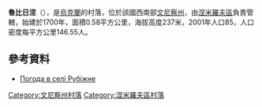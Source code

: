 {{coord|48|56|54|N|29|10|41|E|scale:30000|display=title}}

'''魯比日涅'''（{{lang-uk|Рубіжне}}），是[[烏克蘭|烏克蘭]]的村落，位於該國西南部[[文尼察州|文尼察州]]，由[[涅米羅夫區|涅米羅夫區]]負責管轄，始建於1700年，面積0.58平方公里，海拔高度237米，2001年人口85，人口密度每平方公里146.55人。

==參考資料==
* [http://weather.in.ua/ua/vinnickaja/22814 Погода в селі Рубіжне] {{Wayback|url=http://weather.in.ua/ua/vinnickaja/22814 |date=20111220073638 }}

[[Category:文尼察州村落|Category:文尼察州村落]]
[[Category:涅米羅夫區村落|Category:涅米羅夫區村落]]


{{Vinnytsia-geo-stub}}